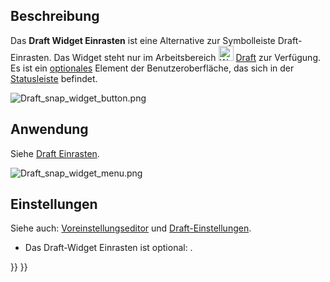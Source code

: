 <languages/>

<div class="mw-translate-fuzzy">
{{Docnav/de
|[[Draft_annotation_scale_widget/de|BeschriftungsmaßstabWidget]]
|[[Draft_Snap/de|Einrasten]]
|[[Draft_Workbench/de|Draft]]
|IconL=
|IconR=
|IconC=Workbench_Draft.svg
}}
</div>

{{TOCright}}

<span id="Description"></span>
==Beschreibung==

Das '''Draft Widget Einrasten''' ist eine Alternative zur Symbolleiste Draft-Einrasten. Das Widget steht nur im Arbeitsbereich [[Image:Workbench_Draft.svg|24px]] [[Draft_Workbench/de|Draft]] zur Verfügung. Es ist ein [[#Einstellungen|optionales]] Element der Benutzeroberfläche, das sich in der [[Status_bar/de|Statusleiste]] befindet.

[[Image:Draft_snap_widget_button.png]]
{{Caption|Das Draft-Widget Einrasten}}

<span id="Usage"></span>
==Anwendung==

Siehe [[Draft_Snap/de|Draft Einrasten]].

[[Image:Draft_snap_widget_menu.png]]
{{Caption|Das Widget-Menü}}

<span id="Preferences"></span>
==Einstellungen==

Siehe auch: [[Preferences_Editor/de|Voreinstellungseditor]] und [[Draft_Preferences/de|Draft-Einstellungen]].

* Das Draft-Widget Einrasten ist optional: {{MenuCommand|Bearbeiten → Einstellungen... → Draft → Schnittstelle → Das Widget Einrasten im Arbeitsbereich Draft anzeigen}}.


<div class="mw-translate-fuzzy">
{{Docnav/de
|[[Draft_annotation_scale_widget/de|BeschriftungsmaßstabWidget]]
|[[Draft_Snap/de|Einrasten]]
|[[Draft_Workbench/de|Draft]]
|IconL=
|IconR=
|IconC=Workbench_Draft.svg
}}
</div>

{{Draft Tools navi{{#translation:}}}}
{{Userdocnavi{{#translation:}}}}